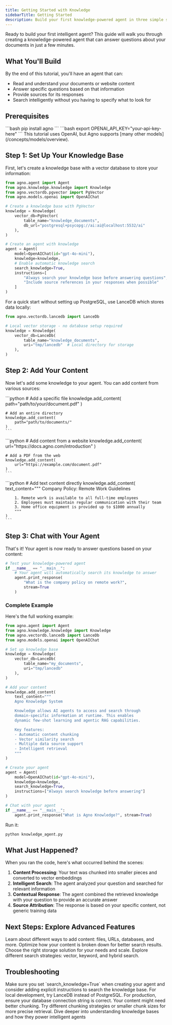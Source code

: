 ```yaml
---
title: Getting Started with Knowledge
sidebarTitle: Getting Started
description: Build your first knowledge-powered agent in three simple steps with this hands-on tutorial.
---
```


Ready to build your first intelligent agent? This guide will walk you through creating a knowledge-powered agent that can answer questions about your documents in just a few minutes.

## What You'll Build

By the end of this tutorial, you'll have an agent that can:
- Read and understand your documents or website content
- Answer specific questions based on that information
- Provide sources for its responses
- Search intelligently without you having to specify what to look for

## Prerequisites

<Steps>
  <Step title="Install Agno">
    ```bash
    pip install agno
    ```
  </Step>
  <Step title="Set up your API key">
    ```bash
    export OPENAI_API_KEY="your-api-key-here"
    ```
    <Note>This tutorial uses OpenAI, but Agno supports [many other models](/concepts/models/overview).</Note>
  </Step>
</Steps>

## Step 1: Set Up Your Knowledge Base

First, let's create a knowledge base with a vector database to store your information:

```python knowledge_agent.py
from agno.agent import Agent
from agno.knowledge.knowledge import Knowledge
from agno.vectordb.pgvector import PgVector
from agno.models.openai import OpenAIChat

# Create a knowledge base with PgVector
knowledge = Knowledge(
    vector_db=PgVector(
        table_name="knowledge_documents",
        db_url="postgresql+psycopg://ai:ai@localhost:5532/ai"
    ),
)

# Create an agent with knowledge
agent = Agent(
    model=OpenAIChat(id="gpt-4o-mini"),
    knowledge=knowledge,
    # Enable automatic knowledge search
    search_knowledge=True,
    instructions=[
        "Always search your knowledge base before answering questions",
        "Include source references in your responses when possible"
    ]
)
```

<Accordion title="Don't have PostgreSQL? Use LanceDB instead">
For a quick start without setting up PostgreSQL, use LanceDB which stores data locally:

```python
from agno.vectordb.lancedb import LanceDb

# Local vector storage - no database setup required
knowledge = Knowledge(
    vector_db=LanceDb(
        table_name="knowledge_documents",
        uri="tmp/lancedb"  # Local directory for storage
    ),
)
```
</Accordion>

## Step 2: Add Your Content

Now let's add some knowledge to your agent. You can add content from various sources:

<Tabs>
  <Tab title="From Local Files">
    ```python
    # Add a specific file
    knowledge.add_content(
        path="path/to/your/document.pdf"
    )

    # Add an entire directory
    knowledge.add_content(
        path="path/to/documents/"
    )
    ```
  </Tab>
  <Tab title="From URLs">
    ```python
    # Add content from a website
    knowledge.add_content(
        url="https://docs.agno.com/introduction"
    )

    # Add a PDF from the web
    knowledge.add_content(
        url="https://example.com/document.pdf"
    )
    ```
  </Tab>
  <Tab title="From Text">
    ```python
    # Add text content directly
    knowledge.add_content(
        text_content="""
        Company Policy: Remote Work Guidelines

        1. Remote work is available to all full-time employees
        2. Employees must maintain regular communication with their team
        3. Home office equipment is provided up to $1000 annually
        """
    )
    ```
  </Tab>
</Tabs>

## Step 3: Chat with Your Agent

That's it! Your agent is now ready to answer questions based on your content:

```python
# Test your knowledge-powered agent
if __name__ == "__main__":
    # Your agent will automatically search its knowledge to answer
    agent.print_response(
        "What is the company policy on remote work?",
        stream=True
    )
```

### Complete Example

Here's the full working example:

```python knowledge_agent.py
from agno.agent import Agent
from agno.knowledge.knowledge import Knowledge
from agno.vectordb.lancedb import LanceDb
from agno.models.openai import OpenAIChat

# Set up knowledge base
knowledge = Knowledge(
    vector_db=LanceDb(
        table_name="my_documents",
        uri="tmp/lancedb"
    ),
)

# Add your content
knowledge.add_content(
    text_content="""
    Agno Knowledge System

    Knowledge allows AI agents to access and search through
    domain-specific information at runtime. This enables
    dynamic few-shot learning and agentic RAG capabilities.

    Key features:
    - Automatic content chunking
    - Vector similarity search
    - Multiple data source support
    - Intelligent retrieval
    """
)

# Create your agent
agent = Agent(
    model=OpenAIChat(id="gpt-4o-mini"),
    knowledge=knowledge,
    search_knowledge=True,
    instructions=["Always search knowledge before answering"]
)

# Chat with your agent
if __name__ == "__main__":
    agent.print_response("What is Agno Knowledge?", stream=True)
```

Run it:
```bash
python knowledge_agent.py
```

## What Just Happened?

When you ran the code, here's what occurred behind the scenes:

1. **Content Processing**: Your text was chunked into smaller pieces and converted to vector embeddings
2. **Intelligent Search**: The agent analyzed your question and searched for relevant information
3. **Contextual Response**: The agent combined the retrieved knowledge with your question to provide an accurate answer
4. **Source Attribution**: The response is based on your specific content, not generic training data

## Next Steps: Explore Advanced Features

<CardGroup cols={2}>
  <Card title="Content Types" icon="file-lines" href="/concepts/knowledge/content_types">
    Learn about different ways to add content: files, URLs, databases, and more.
  </Card>
  <Card title="Chunking Strategies" icon="scissors" href="/concepts/knowledge/chunking/overview">
    Optimize how your content is broken down for better search results.
  </Card>
  <Card title="Vector Databases" icon="database" href="/concepts/knowledge/vectordb/overview">
    Choose the right storage solution for your needs and scale.
  </Card>
  <Card title="Search Types" icon="magnifying-glass" href="/concepts/knowledge/core-concepts/search-retrieval">
    Explore different search strategies: vector, keyword, and hybrid search.
  </Card>
</CardGroup>

## Troubleshooting

<AccordionGroup>
  <Accordion title="Agent isn't using knowledge in responses">
    Make sure you set `search_knowledge=True` when creating your agent and consider adding explicit instructions to search the knowledge base.
  </Accordion>

  <Accordion title="Vector database connection errors">
    For local development, try LanceDB instead of PostgreSQL. For production, ensure your database connection string is correct.
  </Accordion>

  <Accordion title="Content not being found in searches">
    Your content might need better chunking. Try different chunking strategies or smaller chunk sizes for more precise retrieval.
  </Accordion>
</AccordionGroup>

<Card title="Ready for Core Concepts?" icon="graduation-cap" href="/concepts/knowledge/core-concepts/knowledge-bases">
  Dive deeper into understanding knowledge bases and how they power intelligent agents
</Card>